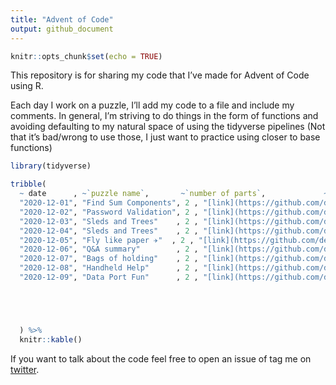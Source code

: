 ```yaml
---
title: "Advent of Code"
output: github_document
---
```


```r
knitr::opts_chunk$set(echo = TRUE)
```

This repository is for sharing my code that I've made for Advent of Code using R. 

Each day I work on a puzzle, I'll add my code to a file and include my comments. In general, I'm striving to do things in the form of functions and avoiding defaulting to my natural space of using the tidyverse pipelines (Not that it's bad/wrong to use those, I just want to practice using closer to base functions)

```r
library(tidyverse)

tribble(
  ~ date      , ~`puzzle name`,       ~`number of parts`,             ~code, 
  "2020-12-01", "Find Sum Components", 2 , "[link](https://github.com/delabj/advent_of_code/blob/master/R/day_01.R)", 
  "2020-12-02", "Password Validation", 2 , "[link](https://github.com/delabj/advent_of_code/blob/master/R/day_2.R)", 
  "2020-12-03", "Sleds and Trees"    , 2 , "[link](https://github.com/delabj/advent_of_code/blob/master/R/day_03.R)", 
  "2020-12-04", "Sleds and Trees"    , 2 , "[link](https://github.com/delabj/advent_of_code/blob/master/R/day_04.R)",
  "2020-12-05", "Fly like paper ✈️"  , 2 , "[link](https://github.com/delabj/advent_of_code/blob/master/R/day_05.R)",
  "2020-12-06", "Q&A summary"        , 2 , "[link](https://github.com/delabj/advent_of_code/blob/master/R/day_06.R)",
  "2020-12-07", "Bags of holding"    , 2 , "[link](https://github.com/delabj/advent_of_code/blob/master/R/day_07.R)",
  "2020-12-08", "Handheld Help"      , 2 , "[link](https://github.com/delabj/advent_of_code/blob/master/R/day_08.R)",
  "2020-12-09", "Data Port Fun"      , 2 , "[link](https://github.com/delabj/advent_of_code/blob/master/R/day_09.R)" 





  ) %>%
  knitr::kable()


```

If you want to talk about the code feel free to open an issue of tag me on [twitter](http://www.twitter.com/delabjl).



